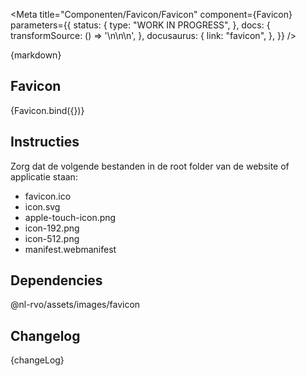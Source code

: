
<Meta
  title="Componenten/Favicon/Favicon"
  component={Favicon}
  parameters={{
    status: {
      type: "WORK IN PROGRESS",
    },
    docs: {
      transformSource: () =>
        '<link rel="manifest" href="/manifest.webmanifest">\n<link rel="icon" href="/favicon.ico" sizes="any">\n<link rel="icon" href="/icon.svg" type="image/svg+xml">\n<link rel="apple-touch-icon" href="/apple-touch-icon.png">',
    },
    docusaurus: {
      link: "favicon",
    },
  }}
/>

<Description>{markdown}</Description>

## Favicon

<Canvas>
  <Story name="Favicon">{Favicon.bind({})}</Story>
</Canvas>

## Instructies

Zorg dat de volgende bestanden in de root folder van de website of applicatie staan:

- favicon.ico
- icon.svg
- apple-touch-icon.png
- icon-192.png
- icon-512.png
- manifest.webmanifest

## Dependencies

@nl-rvo/assets/images/favicon

## Changelog

<Description>{changeLog}</Description>
